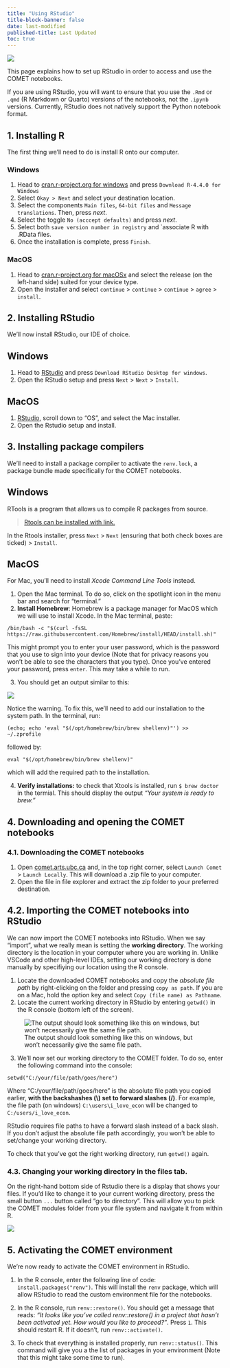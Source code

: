 ```yaml
---
title: "Using RStudio"
title-block-banner: false
date: last-modified
published-title: Last Updated
toc: true
---
```


![](../media/installing_via_Rstudio.png)

This page explains how to set up RStudio in order to access and use the COMET notebooks.

:::{.callout-note}
If you are using RStudio, you will want to ensure that you use the `.Rmd` or `.qmd` (R Markdown or Quarto) versions of the notebooks, not the `.ipynb` versions.  Currently, RStudio does not natively support the Python notebook format.
:::

## 1. Installing R

The first thing we'll need to do is install R onto our computer.

::: panel-tabset

### Windows

1.  Head to [cran.r-project.org for windows](https://cran.r-project.org/bin/windows/base/) and press `Download R-4.4.0 for Windows`
2.  Select `Okay > Next` and select your destination location.
3.  Select the components `Main files`, `64-bit files` and `Message translations`. Then, press *next*.
4.  Select the toggle `No (acccept defaults)` and press *next*.
5.  Select both `save version number in registry` and \`associate R with .RData files.
6.  Once the installation is complete, press `Finish`.

### MacOS

1.  Head to [cran.r-project.org for macOSx](https://cran.r-project.org/bin/macosx/) and select the release (on the left-hand side) suited for your device type.
2.  Open the installer and select `continue` \> `continue` \> `continue` \> `agree` \> `install`.

:::

## 2. Installing RStudio

We'll now install RStudio, our IDE of choice.

::: panel-tabset

## Windows

1.  Head to [RStudio](https://posit.co/download/rstudio-desktop/) and press `Download RStudio Desktop for windows`.
2.  Open the RStudio setup and press `Next` \> `Next` \> `Install`.\

## MacOS

1.  [RStudio](https://posit.co/download/rstudio-desktop/), scroll down to "OS", and select the Mac installer.
2.  Open the Rstudio setup and install.
:::

## 3. Installing package compilers

We'll need to install a package compiler to activate the `renv.lock`, a package bundle made specifically for the COMET notebooks.

::: panel-tabset

## Windows

RTools is a program that allows us to compile R packages from source.

> [Rtools can be installed with link.](https://cran.r-project.org/bin/windows/Rtools/rtools44/files/rtools44-6104-6039.exe)

In the Rtools installer, press `Next` \> `Next` (ensuring that both check boxes are ticked) \> `Install`.

## MacOS

For Mac, you'll need to install *Xcode Command Line Tools* instead.

1.  Open the Mac terminal. To do so, click on the spotlight icon in the menu bar and search for “terminal.”
2.  **Install Homebrew**: Homebrew is a package manager for MacOS which we will use to install Xcode. In the Mac terminal, paste:

`/bin/bash -c "$(curl -fsSL https://raw.githubusercontent.com/Homebrew/install/HEAD/install.sh)"`

This might prompt you to enter your user password, which is the password that you use to sign into your device (Note that for privacy reasons you won't be able to see the characters that you type). Once you've entered your password, press `enter`. This may take a while to run.

3. You should get an output similar to this:

![](../media/homebrew.png)

Notice the warning. To fix this, we'll need to add our installation to the system path. In the terminal, run:

`(echo; echo 'eval "$(/opt/homebrew/bin/brew shellenv)"') >> ~/.zprofile`

followed by:

`eval "$(/opt/homebrew/bin/brew shellenv)"`

which will add the required path to the installation.

4.  **Verify installations:** to check that Xtools is installed, run `$ brew doctor` in the termial. This should display the output *"Your system is ready to brew."*

:::

## 4. Downloading and opening the COMET notebooks

### 4.1. Downloading the COMET notebooks

1.  Open [comet.arts.ubc.ca](https://comet.arts.ubc.ca/) and, in the top right corner, select `Launch Comet` \> `Launch Locally`. This will download a .zip file to your computer.
2.  Open the file in file explorer and extract the zip folder to your preferred destination.

## 4.2. Importing the COMET notebooks into RStudio

We can now import the COMET notebooks into RStudio. When we say "import", what we really mean is setting the **working directory**. The working directory is the location in your computer where you are working in. Unlike VSCode and other high-level IDEs, setting our working directory is done manually by specifiying our location using the R console.

1.  Locate the downloaded COMET notebooks and copy the *absolute file path* by right-clicking on the folder and pressing `copy as path`. If you are on a Mac, hold the option key and select `Copy (file name) as Pathname`.
2.  Locate the current working directory in RStudio by entering `getwd()` in the R console (bottom left of the screen).

![The output should look something like this on windows, but won't necessarily give the same file path.](../media/Rstudio_getwd.png)

3.  We'll now set our working directory to the COMET folder. To do so, enter the following command into the console:

`setwd("C:/your/file/path/goes/here")`

Where "C:/your/file/path/goes/here" is the absolute file path you copied earlier, **with the backshashes (\\) set to forward slashes (/)**. For example, the file path (on windows) `C:\users\i_love_econ` will be changed to `C:/users/i_love_econ`.

::: callout-warning

RStudio requires file paths to have a forward slash instead of a back slash. If you don't adjust the absolute file path accordingly, you won't be able to set/change your working directory.

:::

To check that you've got the right working directory, run `getwd()` again.

### 4.3. Changing your working directory in the files tab.

On the right-hand bottom side of Rstudio there is a display that shows your files. If you'd like to change it to your current working directory, press the small button `...` button called "go to directory". This will allow you to pick the COMET modules folder from your file system and navigate it from within R.

![](../media/Changing_files.png)

## 5. Activating the COMET environment

We're now ready to activate the COMET environment in RStudio.

1.  In the R console, enter the following line of code: `install.packages("renv")`. This will install the `renv` package, which will allow RStudio to read the custom environment file for the notebooks.

2.  In the R console, run `renv::restore()`. You should get a message that reads: *"It looks like you've called renv::restore() in a project that hasn't been activated yet. How would you like to proceed?"*. Press `1`. This should restart R. If it doesn't, run `renv::activate()`.

3.  To check that everything is installed properly, run `renv::status()`. This command will give you a the list of packages in your environment (Note that this might take some time to run).